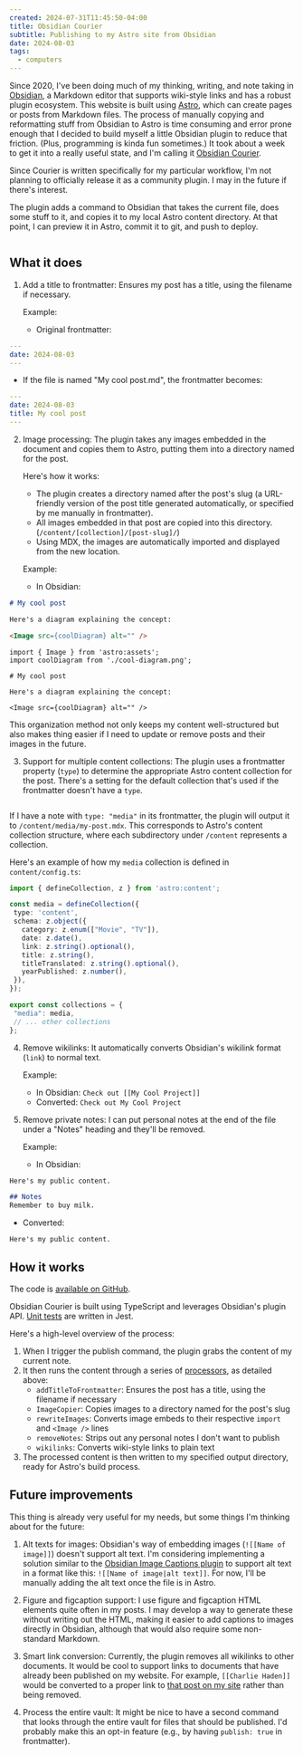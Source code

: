 ```yaml
---
created: 2024-07-31T11:45:50-04:00
title: Obsidian Courier
subtitle: Publishing to my Astro site from Obsidian
date: 2024-08-03
tags:
  - computers
---
```



Since 2020, I've been doing much of my thinking, writing, and note taking in [Obsidian](https://obsidian.md/), a Markdown editor that supports wiki-style links and has a robust plugin ecosystem. This website is built using [Astro](https://astro.build/), which can create pages or posts from Markdown files. The process of manually copying and reformatting stuff from Obsidian to Astro is time consuming and error prone enough that I decided to build myself a little Obsidian plugin to reduce that friction. (Plus, programming is kinda fun sometimes.) It took about a week to get it into a really useful state, and I'm calling it [Obsidian Courier](https://github.com/nadavspi/obsidian-courier).

Since Courier is written specifically for my particular workflow, I'm not planning to officially release it as a community plugin. I may in the future if there's interest.

The plugin adds a command to Obsidian that takes the current file, does some stuff to it, and copies it to my local Astro content directory. At that point, I can preview it in Astro, commit it to git, and push to deploy.

<Image src={courierCommand} alt="" />

## What it does

1. Add a title to frontmatter: Ensures my post has a title, using the filename if necessary.

   Example:
   - Original frontmatter:
```yaml
---
date: 2024-08-03
---
```
   - If the file is named "My cool post.md", the frontmatter becomes:
```yaml
---
date: 2024-08-03
title: My cool post
---
```

2. Image processing: The plugin takes any images embedded in the document and copies them to Astro, putting them into a directory named for the post.

   Here's how it works:
   - The plugin creates a directory named after the post's slug (a URL-friendly version of the post title generated automatically, or specified by me manually in frontmatter).
   - All images embedded in that post are copied into this directory. (`/content/[collection]/[post-slug]/`)
   - Using MDX, the images are automatically imported and displayed from the new location.

   Example:
   - In Obsidian: 
```markdown
# My cool post

Here's a diagram explaining the concept:

<Image src={coolDiagram} alt="" />
```


```mdx
import { Image } from 'astro:assets';
import coolDiagram from './cool-diagram.png';

# My cool post

Here's a diagram explaining the concept:

<Image src={coolDiagram} alt="" />
```
	
   This organization method not only keeps my content well-structured but also makes thing easier if I need to update or remove posts and their images in the future.

3. Support for multiple content collections:  The plugin uses a frontmatter property (`type`) to determine the appropriate Astro content collection for the post. There's a setting for the default collection that's used if the frontmatter doesn't have a `type`.

<Image src={courierSettings} alt="" />

   If I have a note with `type: "media"` in its frontmatter, the plugin will output it to `/content/media/my-post.mdx`. This corresponds to Astro's content collection structure, where each subdirectory under `/content` represents a collection.

   Here's an example of how my `media` collection is defined in `content/config.ts`:

```typescript
import { defineCollection, z } from 'astro:content';

const media = defineCollection({
 type: 'content', 
 schema: z.object({
   category: z.enum(["Movie", "TV"]),
   date: z.date(),
   link: z.string().optional(),
   title: z.string(),
   titleTranslated: z.string().optional(),
   yearPublished: z.number(),
 }),
});

export const collections = {
 "media": media,
 // ... other collections
};
```


4. Remove wikilinks: It automatically converts Obsidian's wikilink format (`link`) to normal text. 

   Example:
   - In Obsidian: `Check out [[My Cool Project]]`
   - Converted: `Check out My Cool Project`

5. Remove private notes: I can put personal notes at the end of the file under a "Notes" heading and they'll be removed.

   Example:
   - In Obsidian: 
```markdown
Here's my public content.

## Notes
Remember to buy milk.
```

   - Converted:
```
Here's my public content.
```


## How it works

The code is [available on GitHub](https://github.com/nadavspi/obsidian-courier).

Obsidian Courier is built using TypeScript and leverages Obsidian's plugin API. [Unit tests](https://github.com/nadavspi/obsidian-courier/tree/main/tests) are written in Jest. 

Here's a high-level overview of the process:

1. When I trigger the publish command, the plugin grabs the content of my current note.
2. It then runs the content through a series of [processors](https://github.com/nadavspi/obsidian-courier/tree/main/src/processors), as detailed above:
   - `addTitleToFrontmatter`: Ensures the post has a title, using the filename if necessary
   - `ImageCopier`: Copies images to a directory named for the post's slug
   - `rewriteImages`: Converts image embeds to their respective `import` and `<Image />` lines
   - `removeNotes`: Strips out any personal notes I don't want to publish
   - `wikilinks`: Converts wiki-style links to plain text
3. The processed content is then written to my specified output directory, ready for Astro's build process.

## Future improvements

This thing is already very useful for my needs, but some things I'm thinking about for the future:

1. Alt texts for images: Obsidian's way of embedding images (`![[Name of image]]`) doesn't support alt text. I'm considering implementing a solution similar to the [Obsidian Image Captions plugin](https://github.com/alangrainger/obsidian-image-captions) to support alt text in a format like this: `![[Name of image|alt text]]`. For now, I'll be manually adding the alt text once the file is in Astro.

2. Figure and figcaption support: I use figure and figcaption HTML elements quite often in my posts. I may develop a way to generate these without writing out the HTML, making it easier to add captions to images directly in Obsidian, although that would also require some non-standard Markdown.

3. Smart link conversion: Currently, the plugin removes all wikilinks to other documents. It would be cool to support links to documents that have already been published on my website. For example, `[[Charlie Haden]]` would be converted to a proper link to [that post on my site](https://nadav.is/notes/charlie-haden) rather than being removed. 

4. Process the entire vault: It might be nice to have a second command that looks through the entire vault for files that should be published. I'd probably make this an opt-in feature (e.g., by having `publish: true` in frontmatter). 

